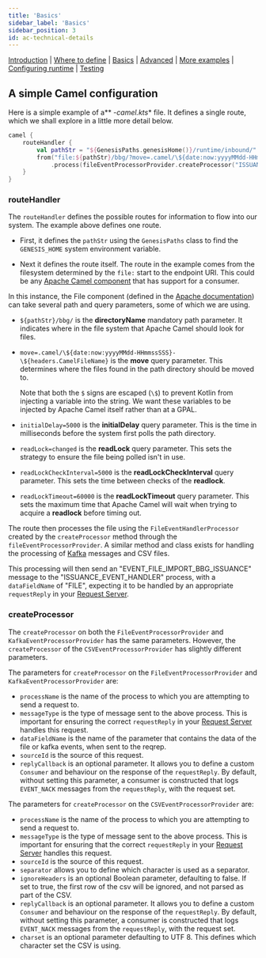 ---
title: 'Basics'
sidebar_label: 'Basics'
sidebar_position: 3
id: ac-technical-details
---

[Introduction](/creating-applications/defining-your-application/integrations/apache-camel/apache-camel/)  | [Where to define](/creating-applications/defining-your-application/integrations/apache-camel/ac-define/) | [Basics](/creating-applications/defining-your-application/integrations/apache-camel/ac-technical-details/) |  [Advanced](/creating-applications/defining-your-application/integrations/apache-camel/ac-advanced-technical-details/) | [More examples](/creating-applications/defining-your-application/integrations/apache-camel/ac-more-examples/) | [Configuring runtime](/creating-applications/defining-your-application/integrations/apache-camel/ac-configuring-runtime/) | [Testing](/creating-applications/defining-your-application/integrations/apache-camel/ac-testing/)

## A simple Camel configuration

Here is a simple example of a** *-camel.kts** file. It defines a single route, which we shall explore in a little more detail below.
```kotlin
camel {
    routeHandler {
        val pathStr = "${GenesisPaths.genesisHome()}/runtime/inbound/"
        from("file:${pathStr}/bbg/?move=.camel/\${date:now:yyyyMMdd-HHmmssSSS}-\${headers.CamelFileName}&initialDelay=5000&readLock=changed&readLockCheckInterval=5000&readLockTimeout=60000")
            .process(fileEventProcessorProvider.createProcessor("ISSUANCE_EVENT_HANDLER", "EVENT_FILE_IMPORT_BBG_ISSUANCE", "FILE", "SOURCE_NAME"))
    }
}
```

### routeHandler
The `routeHandler` defines the possible routes for information to flow into our system.  The example above defines one route. 

- First, it defines the `pathStr` using the `GenesisPaths` class to find the `GENESIS_HOME` system environment variable. 

- Next it defines the route itself. The route in the example comes from the filesystem determined by the `file:` start to the endpoint URI. This could be any [Apache Camel component](https://camel.apache.org/components/3.16.x/index.html) that has support for a consumer.

In this instance, the File component (defined in the [Apache documentation](https://camel.apache.org/components/3.16.x/file-component.html)) can take several path and query parameters, some of which we are using.

* `${pathStr}/bbg/` is the **directoryName** mandatory path parameter. It indicates where in the file system that Apache Camel should look for files.
* `move=.camel/\${date:now:yyyyMMdd-HHmmssSSS}-\${headers.CamelFileName}` is the **move** query parameter. This determines where the files found in the path directory should be moved to.

  Note that both the `$` signs are escaped (`\$`) to prevent Kotlin from injecting a variable into the string. We want these variables to be injected by Apache Camel itself rather than at a GPAL.
* `initialDelay=5000` is the **initialDelay** query parameter. This is the time in milliseconds before the system first polls the path directory.
* `readLock=changed` is the **readLock** query parameter. This sets the strategy to ensure the file being polled isn't in use.
* `readLockCheckInterval=5000` is the **readLockCheckInterval** query parameter. This sets the time between checks of the **readlock**.
* `readLockTimeout=60000` is the **readLockTimeout** query parameter. This sets the maximum time that Apache Camel will wait when trying to acquire a **readlock** before timing out.

The route then processes the file using the `FileEventHandlerProcessor` created by the `createProcessor` method through the `fileEventProcessorProvider`. A similar method and class exists for handling the processing of [Kafka](https://kafka.apache.org/) messages and CSV files.

This processing will then send an "EVENT_FILE_IMPORT_BBG_ISSUANCE" message to the "ISSUANCE_EVENT_HANDLER" process, with a `dataFieldName` of "FILE", expecting it to be handled by an appropriate `requestReply` in your [Request Server](/creating-applications/defining-your-application/user-interface/request-servers/request-servers/).

### createProcessor
The `createProcessor` on both the `FileEventProcessorProvider` and `KafkaEventProcessorProvider` has the same parameters. However, the `createProcessor` of the `CSVEventProcessorProvider` has slightly different parameters.

The parameters for `createProcessor` on the `FileEventProcessorProvider` and `KafkaEventProcessorProvider` are:

* `processName` is the name of the process to which you are attempting to send a request to.
* `messageType` is the type of message sent to the above process. This is important for ensuring the correct `requestReply` in your [Request Server](/creating-applications/defining-your-application/user-interface/request-servers/request-servers/) handles this request.
* `dataFieldName` is the name of the parameter that contains the data of the file or kafka events, when sent to the reqrep.
* `sourceId` is the source of this request.
* `replyCallback` is an optional parameter. It allows you to define a custom `Consumer` and behaviour on the response of the `requestReply`. By default, without setting this parameter, a consumer is constructed that logs `EVENT_NACK` messages from the `requestReply`, with the request set.

The parameters for `createProcessor` on the `CSVEventProcessorProvider` are:

* `processName` is the name of the process to which you are attempting to send a request to.
* `messageType` is the type of message sent to the above process. This is important for ensuring that the correct `requestReply`  in your [Request Server](/creating-applications/defining-your-application/user-interface/request-servers/request-servers/) handles this request.
* `sourceId` is the source of this request.
* `separator` allows you to define which character is used as a separator.
* `ignoreHeaders` is an optional Boolean parameter, defaulting to false. If set to true, the first row of the csv will be ignored, and not parsed as part of the CSV.
* `replyCallback` is an optional parameter. It allows you to define a custom `Consumer` and behaviour on the response of the `requestReply`. By default, without setting this parameter, a consumer is constructed that logs `EVENT_NACK` messages from the `requestReply`, with the request set.
* `charset` is an optional parameter defaulting to UTF 8. This defines which character set the CSV is using.